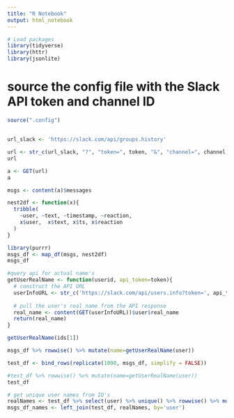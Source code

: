 ```yaml
---
title: "R Notebook"
output: html_notebook
---
```



```r
# Load packages
library(tidyverse)
library(httr)
library(jsonlite)
```


# source the config file with the Slack API token and channel ID
```r
source(".config")
```

##
```r
url_slack <- 'https://slack.com/api/groups.history'

url <- str_c(url_slack, "?", "token=", token, "&", "channel=", channel, "&pretty=1")
url
```



```r
a <- GET(url)
a
```

```r
msgs <- content(a)$messages


```


```r
nest2df <- function(x){
  tribble(
    ~user, ~text, ~timestamp, ~reaction,
    x$user,  x$text, x$ts, x$reaction
  )
}


```


```r
library(purrr)
msgs_df <- map_df(msgs, nest2df)
msgs_df
```



```r
#query api for actual name's
getUserRealName <- function(userid, api_token=token){
  # construct the API URL
  userInfoURL <- str_c('https://slack.com/api/users.info?token=', api_token, '&user=', userid, '&pretty=1') 
  
  # pull the user's real name from the API response
  real_name <- content(GET(userInfoURL))$user$real_name
  return(real_name)
}

getUserRealName(ids[1])


```

```r
msgs_df %>% rowwise() %>% mutate(name=getUserRealName(user))
```

```r
test_df <- bind_rows(replicate(1000, msgs_df, simplify = FALSE))

#test_df %>% rowwise() %>% mutate(name=getUserRealName(user))
test_df
```

```r
# get unique user names from ID's
realNames <- test_df %>% select(user) %>% unique() %>% rowwise() %>% mutate(real_name=getUserRealName(user))
msgs_df_names <- left_join(test_df, realNames, by='user')
```
